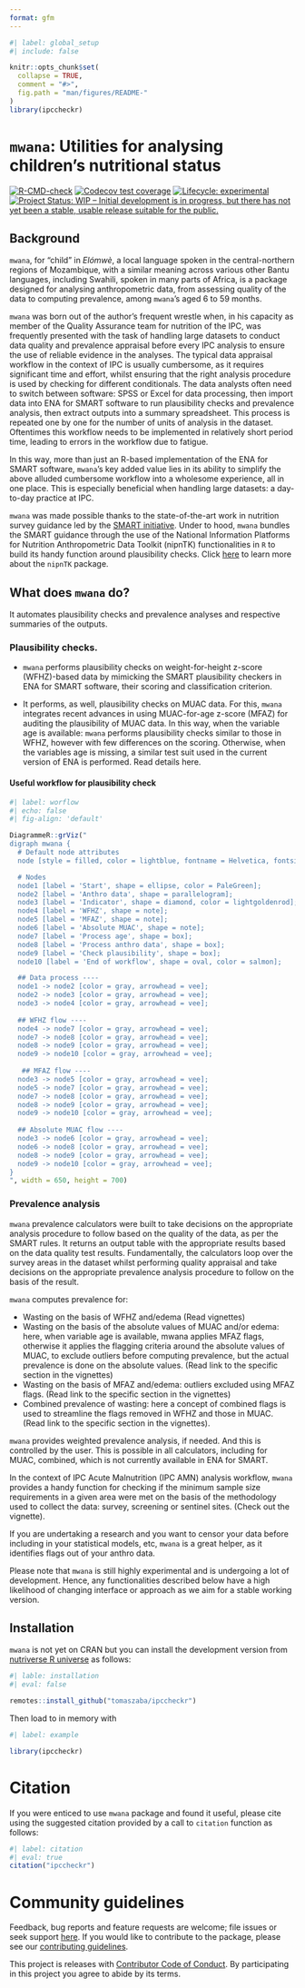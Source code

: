 ```yaml
---
format: gfm
---
```


<!-- README.md is generated from README.Rmd. Please edit that file -->

```r
#| label: global_setup
#| include: false

knitr::opts_chunk$set(
  collapse = TRUE,
  comment = "#>",
  fig.path = "man/figures/README-"
)
library(ipccheckr)
```

# `mwana`: Utilities for analysing children's nutritional status 

<!-- badges: start -->
[![R-CMD-check](https://github.com/nutriverse/mwana/actions/workflows/R-CMD-check.yaml/badge.svg)](https://github.com/tomaszaba/ipccheckr/actions/workflows/R-CMD-check.yaml)
[![Codecov test coverage](https://codecov.io/gh/nutriverse/mwana/branch/main/graph/badge.svg)](https://app.codecov.io/gh/tomaszaba/ipccheckr?branch=main)
[![Lifecycle: experimental](https://img.shields.io/badge/lifecycle-experimental-orange.svg)](https://lifecycle.r-lib.org/articles/stages.html#experimental)
[![Project Status: WIP – Initial development is in progress, but there has not yet been a stable, usable release suitable for the public.](https://www.repostatus.org/badges/latest/wip.svg)](https://www.repostatus.org/#wip)
<!-- badges: end -->

## Background

`mwana`, for “child” in *Elómwè*, a local language spoken in the central-northern regions of Mozambique, with a similar meaning across various other Bantu languages, including Swahili, spoken in many parts of Africa, is a package designed for analysing anthropometric data, from assessing quality of the data to computing prevalence, among `mwana`’s aged 6 to 59 months.

`mwana` was born out of the author’s frequent wrestle when, in his capacity as member of the Quality Assurance team for nutrition of the IPC, was frequently presented with the task of handling large datasets to conduct data quality and prevalence appraisal before every IPC analysis to ensure the use of reliable evidence in the analyses. The typical data appraisal workflow in the context of IPC is usually cumbersome, as it requires significant time and effort, whilst ensuring that the right analysis procedure is used by checking for different conditionals. The data analysts often need to switch between software: SPSS or Excel for data processing, then import data into ENA for SMART software to run plausibility checks and prevalence analysis, then extract outputs into a summary spreadsheet. This process is repeated one by one for the number of units of analysis in the dataset. Oftentimes this workflow needs to be implemented in relatively short period time, leading to errors in the workflow due to fatigue.  

In this way, more than just an R-based implementation of the ENA for SMART software, `mwana`’s key added value lies in its ability to simplify the above alluded cumbersome workflow into a wholesome experience, all in one place. This is especially beneficial when handling large datasets: a day-to-day practice at IPC.

::: {.callout-note}
`mwana` was made possible thanks to the state-of-the-art work in nutrition survey guidance led by the [SMART initiative](https://smartmethodology.org). Under to hood, `mwana` bundles the SMART guidance through the use of the National Information Platforms for Nutrition Anthropometric Data Toolkit (nipnTK) functionalities in `R` to build its handy function around plausibility checks. Click [here](https://github.com/nutriverse/nipnTK) to learn more about the `nipnTK` package. 
:::

## What does `mwana` do?

It automates plausibility checks and prevalence analyses and respective summaries of the outputs.

### Plausibility checks. 

  + `mwana` performs plausibility checks on weight-for-height z-score (WFHZ)-based data by mimicking the SMART plausibility checkers in ENA for SMART software, their scoring and classification criterion.  

  + It performs, as well, plausibility checks on MUAC data. For this, `mwana` integrates recent advances in using MUAC-for-age z-score (MFAZ) for auditing the plausibility of MUAC data. In this way, when the variable age is available: `mwana` performs plausibility checks similar to those in WFHZ, however with few differences on the scoring. Otherwise, when the variables age is missing, a similar test suit used in the current version of ENA is performed. Read details here.

#### Useful workflow for plausibility check
```r
#| label: worflow
#| echo: false 
#| fig-align: 'default'

DiagrammeR::grViz("
digraph mwana {
  # Default node attributes
  node [style = filled, color = lightblue, fontname = Helvetica, fontsize = 12];

  # Nodes
  node1 [label = 'Start', shape = ellipse, color = PaleGreen];
  node2 [label = 'Anthro data', shape = parallelogram];
  node3 [label = 'Indicator', shape = diamond, color = lightgoldenrod];
  node4 [label = 'WFHZ', shape = note];
  node5 [label = 'MFAZ', shape = note];
  node6 [label = 'Absolute MUAC', shape = note];
  node7 [label = 'Process age', shape = box];
  node8 [label = 'Process anthro data', shape = box];
  node9 [label = 'Check plausibility', shape = box];
  node10 [label = 'End of workflow', shape = oval, color = salmon];

  ## Data process ----
  node1 -> node2 [color = gray, arrowhead = vee];
  node2 -> node3 [color = gray, arrowhead = vee];
  node3 -> node4 [color = gray, arrowhead = vee];
  
  ## WFHZ flow ----
  node4 -> node7 [color = gray, arrowhead = vee];
  node7 -> node8 [color = gray, arrowhead = vee];
  node8 -> node9 [color = gray, arrowhead = vee];
  node9 -> node10 [color = gray, arrowhead = vee];
  
   ## MFAZ flow ----
  node3 -> node5 [color = gray, arrowhead = vee];
  node5 -> node7 [color = gray, arrowhead = vee];
  node7 -> node8 [color = gray, arrowhead = vee];
  node8 -> node9 [color = gray, arrowhead = vee];
  node9 -> node10 [color = gray, arrowhead = vee];
  
  ## Absolute MUAC flow ----
  node3 -> node6 [color = gray, arrowhead = vee];
  node6 -> node8 [color = gray, arrowhead = vee];
  node8 -> node9 [color = gray, arrowhead = vee];
  node9 -> node10 [color = gray, arrowhead = vee];
}
", width = 650, height = 700)
```

### Prevalence analysis

`mwana` prevalence calculators were built to take decisions on the appropriate analysis procedure to follow based on the quality of the data, as per the SMART rules. It returns an output table with the appropriate results based on the data quality test results. Fundamentally, the calculators loop over the survey areas in the dataset whilst performing quality appraisal and take decisions on the appropriate prevalence analysis procedure to follow on the basis of the result.  

`mwana` computes prevalence for: 

  + Wasting on the basis of WFHZ and/edema (Read vignettes) 
  + Wasting on the basis of the absolute values of MUAC and/or edema: here, when variable age is available, mwana applies MFAZ flags, otherwise it applies the flagging criteria around the absolute values of MUAC, to exclude outliers before computing prevalence, but the actual prevalence is done on the absolute values. (Read link to the specific section in the vignettes)
  + Wasting on the basis of MFAZ and/edema: outliers excluded using MFAZ flags. (Read link to the specific section in the vignettes)
  + Combined prevalence of wasting: here a concept of combined flags is used to streamline the flags removed in WFHZ and those in MUAC. (Read link to the specific section in the vignettes).

`mwana` provides weighted prevalence analysis, if needed. And this is controlled by the user. This is possible in all calculators, including for MUAC, combined, which is not currently available in ENA for SMART. 

In the context of IPC Acute Malnutrition (IPC AMN) analysis workflow, `mwana` provides a handy function for checking if the minimum sample size requirements in a given area were met on the basis of the methodology used to collect the data: survey, screening or sentinel sites. (Check out the vignette).

::: {.callout-tip}
If you are undertaking a research and you want to censor your data before including in your statistical models, etc, `mwana` is a great helper, as it identifies flags out of your anthro data.
:::

::: {.callout-warning}
Please note that `mwana` is still highly experimental and is undergoing a lot of development. Hence, any functionalities described below have a high likelihood of changing interface or approach as we aim for a stable working version.
:::

## Installation

`mwana` is not yet on CRAN but you can install the development version from [nutriverse R universe](https://nutriverse.r-universe.dev) as follows:

```r
#| lable: installation
#| eval: false

remotes::install_github("tomaszaba/ipccheckr")
```

Then load to in memory with
```r
#| label: example

library(ipccheckr)
```

# Citation

If you were enticed to use `mwana` package and found it useful, please cite using the suggested citation provided by a call to `citation` function as follows:

```r
#| label: citation
#| eval: true
citation("ipccheckr")
```

# Community guidelines  

Feedback, bug reports and feature requests are welcome; file issues or seek support [here](https://github.com/nutriverse/mwana/issues). If you would like to contribute to the package, please see our [contributing guidelines](https://nutriverse.io/mwana/CONTRIBUTING.html).  

This project is releases with [Contributor Code of Conduct](https://nutriverse.io/mwana/CODE_OF_CONDUCT.html). By participating in this project you agree to abide by its terms.
